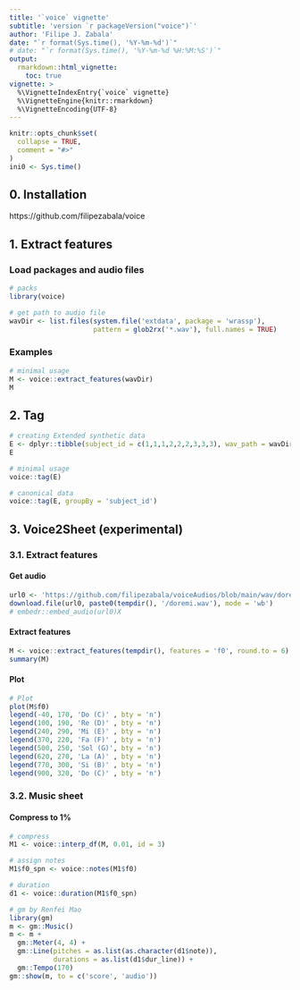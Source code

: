 ```yaml
---
title: '`voice` vignette'
subtitle: 'version `r packageVersion("voice")`'
author: 'Filipe J. Zabala'
date: "`r format(Sys.time(), '%Y-%m-%d')`"
# date: "`r format(Sys.time(), '%Y-%m-%d %H:%M:%S')`"
output:
  rmarkdown::html_vignette:
    toc: true
vignette: >
  %\VignetteIndexEntry{`voice` vignette}
  %\VignetteEngine{knitr::rmarkdown}
  %\VignetteEncoding{UTF-8}
---
```


```r
knitr::opts_chunk$set(
  collapse = TRUE,
  comment = "#>"
)
ini0 <- Sys.time()
```

## 0. Installation
https://github.com/filipezabala/voice


## 1. Extract features
### Load packages and audio files
```r
# packs
library(voice)

# get path to audio file
wavDir <- list.files(system.file('extdata', package = 'wrassp'),
                     pattern = glob2rx('*.wav'), full.names = TRUE)
```

### Examples
```r
# minimal usage
M <- voice::extract_features(wavDir)
M
```


## 2. Tag
```r
# creating Extended synthetic data
E <- dplyr::tibble(subject_id = c(1,1,1,2,2,2,3,3,3), wav_path = wavDir)
E

# minimal usage
voice::tag(E)

# canonical data
voice::tag(E, groupBy = 'subject_id')
```

## 3. Voice2Sheet (experimental)
### 3.1. Extract features

#### Get audio {-}
```r
url0 <- 'https://github.com/filipezabala/voiceAudios/blob/main/wav/doremi.wav?raw=true'
download.file(url0, paste0(tempdir(), '/doremi.wav'), mode = 'wb')
# embedr::embed_audio(url0)X
```

#### Extract features {-}
```r
M <- voice::extract_features(tempdir(), features = 'f0', round.to = 6)
summary(M)
```

#### Plot
```r
# Plot
plot(M$f0)
legend(-40, 170, 'Do (C)' , bty = 'n')
legend(100, 190, 'Re (D)' , bty = 'n')
legend(240, 290, 'Mi (E)' , bty = 'n')
legend(370, 220, 'Fa (F)' , bty = 'n')
legend(500, 250, 'Sol (G)', bty = 'n')
legend(620, 270, 'La (A)' , bty = 'n')
legend(770, 300, 'Si (B)' , bty = 'n')
legend(900, 320, 'Do (C)' , bty = 'n')
```


### 3.2. Music sheet
#### Compress to 1% {-}
```r
# compress
M1 <- voice::interp_df(M, 0.01, id = 3)

# assign notes
M1$f0_spn <- voice::notes(M1$f0)

# duration
d1 <- voice::duration(M1$f0_spn)

# gm by Renfei Mao
library(gm)
m <- gm::Music()
m <- m +
  gm::Meter(4, 4) +
  gm::Line(pitches = as.list(as.character(d1$note)),
           durations = as.list(d1$dur_line)) +
  gm::Tempo(170)
gm::show(m, to = c('score', 'audio'))
```
